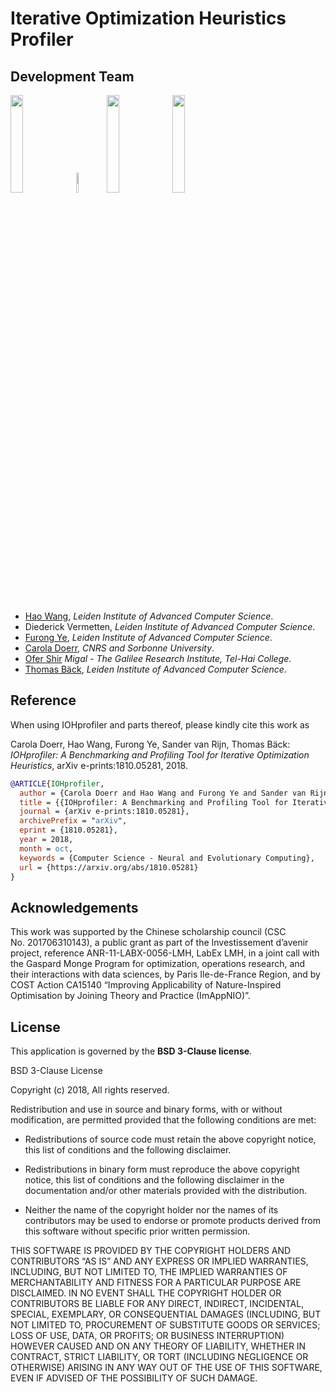 # Iterative Optimization Heuristics Profiler

## Development Team
<div class="row">
  <img src="../img/leiden.png" style="width:20%">
  <img src="../img/CNRS.gif" style="width:9%"> 
  <img src="../img/SU.jpg" style="width:20%"> 
  <img src="../img/telhai.jpg" style="width:20%">
</div>
<br/>

* [Hao Wang](https://www.universiteitleiden.nl/en/staffmembers/hao-wang), <i>Leiden Institute of Advanced Computer Science</i>.
* Diederick Vermetten, <i>Leiden Institute of Advanced Computer Science</i>.
* [Furong Ye](https://www.universiteitleiden.nl/en/staffmembers/furong-ye), <i>Leiden Institute of Advanced Computer Science</i>.
* [Carola Doerr](http://www-desir.lip6.fr/~doerr/), <i>CNRS and Sorbonne University</i>.
* [Ofer Shir](http://www.migal.org.il/Ofer-Shir) <i>Migal - The Galilee Research Institute, Tel-Hai College</i>.
* [Thomas Bäck](https://www.universiteitleiden.nl/en/staffmembers/thomas-back), <i>Leiden Institute of Advanced Computer Science</i>.

## Reference
When using IOHprofiler and parts thereof, please kindly cite this work as

Carola Doerr, Hao Wang, Furong Ye, Sander van Rijn, Thomas Bäck: <i>IOHprofiler: A Benchmarking and Profiling Tool for Iterative Optimization Heuristics</i>, arXiv e-prints:1810.05281, 2018.

```bibtex
@ARTICLE{IOHprofiler,
  author = {Carola Doerr and Hao Wang and Furong Ye and Sander van Rijn and Thomas B{\"a}ck},
  title = {{IOHprofiler: A Benchmarking and Profiling Tool for Iterative Optimization Heuristics}},
  journal = {arXiv e-prints:1810.05281},
  archivePrefix = "arXiv",
  eprint = {1810.05281},
  year = 2018,
  month = oct,
  keywords = {Computer Science - Neural and Evolutionary Computing},
  url = {https://arxiv.org/abs/1810.05281}
}
```

## Acknowledgements
This work was supported by the Chinese scholarship council (CSC No. 201706310143), a public grant as part of the 
Investissement d’avenir project, reference ANR-11-LABX-0056-LMH, LabEx LMH, in a joint call with the Gaspard Monge 
Program for optimization, operations research, and their interactions with data sciences, by Paris Ile-de-France Region, 
and by COST Action CA15140 “Improving Applicability of Nature-Inspired Optimisation by Joining Theory and Practice (ImAppNIO)”.

## License
This application is governed by the __BSD 3-Clause license__. 

BSD 3-Clause License

Copyright (c) 2018, 
All rights reserved.

Redistribution and use in source and binary forms, with or without
modification, are permitted provided that the following conditions are met:

* Redistributions of source code must retain the above copyright notice, this
  list of conditions and the following disclaimer.

* Redistributions in binary form must reproduce the above copyright notice,
  this list of conditions and the following disclaimer in the documentation
  and/or other materials provided with the distribution.

* Neither the name of the copyright holder nor the names of its
  contributors may be used to endorse or promote products derived from
  this software without specific prior written permission.

THIS SOFTWARE IS PROVIDED BY THE COPYRIGHT HOLDERS AND CONTRIBUTORS "AS IS"
AND ANY EXPRESS OR IMPLIED WARRANTIES, INCLUDING, BUT NOT LIMITED TO, THE
IMPLIED WARRANTIES OF MERCHANTABILITY AND FITNESS FOR A PARTICULAR PURPOSE ARE
DISCLAIMED. IN NO EVENT SHALL THE COPYRIGHT HOLDER OR CONTRIBUTORS BE LIABLE
FOR ANY DIRECT, INDIRECT, INCIDENTAL, SPECIAL, EXEMPLARY, OR CONSEQUENTIAL
DAMAGES (INCLUDING, BUT NOT LIMITED TO, PROCUREMENT OF SUBSTITUTE GOODS OR
SERVICES; LOSS OF USE, DATA, OR PROFITS; OR BUSINESS INTERRUPTION) HOWEVER
CAUSED AND ON ANY THEORY OF LIABILITY, WHETHER IN CONTRACT, STRICT LIABILITY,
OR TORT (INCLUDING NEGLIGENCE OR OTHERWISE) ARISING IN ANY WAY OUT OF THE USE
OF THIS SOFTWARE, EVEN IF ADVISED OF THE POSSIBILITY OF SUCH DAMAGE.



